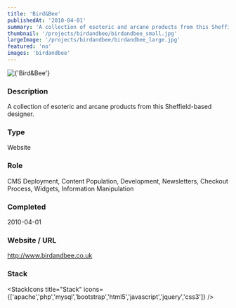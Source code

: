 ```yaml
---
title: 'Bird&Bee'
publishedAt: '2010-04-01'
summary: 'A collection of esoteric and arcane products from this Sheffield-based designer.'
thumbnail: '/projects/birdandbee/birdandbee_small.jpg'
largeImage: '/projects/birdandbee/birdandbee_large.jpg'
featured: 'no'
images: 'birdandbee'
---
```


<div className="relative w-full h-[400px] sm:h-[600px] md:h-[760px] lg:h-[920px]">
  <Image
    alt={'Bird&Bee'}
    src={'/projects/birdandbee/birdandbee.jpg'}
    sizes="(max-width: 640px) 100%, 100%"
    fill={true}
    priority
    style={{
      objectFit: 'contain'
    }}
  />
</div>

### Description

A collection of esoteric and arcane products from this Sheffield-based designer.


### Type

Website

### Role

CMS Deployment, Content Population, Development, Newsletters, Checkout Process, Widgets, Information Manipulation

### Completed
2010-04-01

### Website / URL
http://www.birdandbee.co.uk


### Stack

<StackIcons
  title="Stack"
  icons={['apache','php','mysql','bootstrap','html5','javascript','jquery','css3']}
  />
